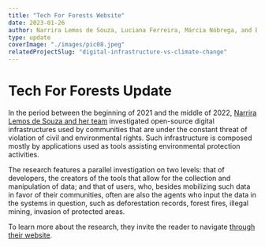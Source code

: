 ```yaml
---
title: "Tech For Forests Website"
date: 2023-01-26
author: Narrira Lemos de Souza, Luciana Ferreira, Márcia Nóbrega, and Bruno Rigonato
type: update
coverImage: "./images/pic08.jpeg"
relatedProjectSlug: "digital-infrastructure-vs-climate-change"
---
```


# Tech For Forests Update

In the period between the beginning of 2021 and the middle of 2022, [Narrira Lemos de Souza and her team](https://digitalinfrastructure.fund/projects/digital-infrastructure-vs-climate-change) investigated open-source digital infrastructures used by communities that are under the constant threat of violation of civil and environmental rights. Such infrastructure is composed mostly by applications used as tools assisting environmental protection activities. 

The research features a parallel investigation on two levels: that of developers, the creators of the tools that allow for the collection and manipulation of data; and that of users, who, besides mobilizing such data in favor of their communities, often are also the agents who input the data in the systems in question, such as deforestation records, forest fires, illegal mining, invasion of protected areas. 

To learn more about the research, they invite the reader to navigate [through their website](https://techforforests.org/).
